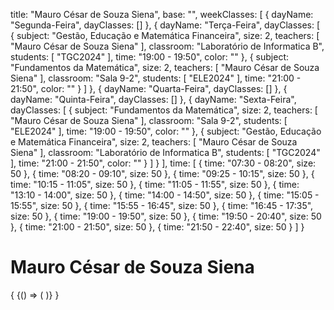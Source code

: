   title: "Mauro César de Souza Siena",
  base: "",
  weekClasses: [
    {
      dayName: "Segunda-Feira",
      dayClasses: []
    },
    {
      dayName: "Terça-Feira",
      dayClasses: [
        {
          subject: "Gestão, Educação e Matemática Financeira",
          size: 2,
          teachers: [
            "Mauro César de Souza Siena"
          ],
          classroom: "Laboratório de Informatica B",
          students: [
            "TGC2024"
          ],
          time: "19:00 - 19:50",
          color: ""
        },
        {
          subject: "Fundamentos da Matemática",
          size: 2,
          teachers: [
            "Mauro César de Souza Siena"
          ],
          classroom: "Sala 9-2",
          students: [
            "ELE2024"
          ],
          time: "21:00 - 21:50",
          color: ""
        }
      ]
    },
    {
      dayName: "Quarta-Feira",
      dayClasses: []
    },
    {
      dayName: "Quinta-Feira",
      dayClasses: []
    },
    {
      dayName: "Sexta-Feira",
      dayClasses: [
        {
          subject: "Fundamentos da Matemática",
          size: 2,
          teachers: [
            "Mauro César de Souza Siena"
          ],
          classroom: "Sala 9-2",
          students: [
            "ELE2024"
          ],
          time: "19:00 - 19:50",
          color: ""
        },
        {
          subject: "Gestão, Educação e Matemática Financeira",
          size: 2,
          teachers: [
            "Mauro César de Souza Siena"
          ],
          classroom: "Laboratório de Informatica B",
          students: [
            "TGC2024"
          ],
          time: "21:00 - 21:50",
          color: ""
        }
      ]
    }
  ],
  time: [
    {
      time: "07:30 - 08:20",
      size: 50
    },
    {
      time: "08:20 - 09:10",
      size: 50
    },
    {
      time: "09:25 - 10:15",
      size: 50
    },
    {
      time: "10:15 - 11:05",
      size: 50
    },
    {
      time: "11:05 - 11:55",
      size: 50
    },
    {
      time: "13:10 - 14:00",
      size: 50
    },
    {
      time: "14:00 - 14:50",
      size: 50
    },
    {
      time: "15:05 - 15:55",
      size: 50
    },
    {
      time: "15:55 - 16:45",
      size: 50
    },
    {
      time: "16:45 - 17:35",
      size: 50
    },
    {
      time: "19:00 - 19:50",
      size: 50
    },
    {
      time: "19:50 - 20:40",
      size: 50
    },
    {
      time: "21:00 - 21:50",
      size: 50
    },
    {
      time: "21:50 - 22:40",
      size: 50
    }
  ]
}

# Mauro César de Souza Siena

<div>
  {
    <BrowserOnly>
      {() => (
        <Grid
          title={data.title}
          weekClasses={data.weekClasses}
          time={data.time}
        />
      )}
    </BrowserOnly>
  }
</div>
